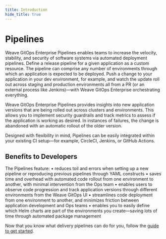 ```yaml
---
title: Introduction
hide_title: true
---
```



# Pipelines <TierLabel tiers="Enterprise" />

<AlphaWarning/>

Weave GitOps Enterprise Pipelines enables teams to increase the velocity, stability, and security of software systems via automated deployment pipelines. Define a release pipeline for a given application as a custom resource. The pipeline can comprise any number of environments through which an application is expected to be deployed. Push a change to your application in your dev environment, for example, and watch the update roll out across staging and production environments all from a PR (or an external process like Jenkins)—with Weave GitOps Enterprise orchestrating everything. 

Weave GitOps Enterprise Pipelines provides insights into new application versions that are being rolled out across clusters and environments. This allows you to implement security guardrails and track metrics to assess if the application is working as desired. In instances of failures, the change is abandoned with an automatic rollout of the older version.

Designed with flexibility in mind, Pipelines can be easily integrated within your existing CI setup—for example, CircleCI, Jenkins, or GitHub Actions.

## Benefits to Developers

The Pipelines feature:
	•	reduces toil and errors when setting up a new pipeline or reproducing previous pipelines through YAML constructs
	•	saves time and overhead with automated code rollout from one environment to another, with minimal intervention from the Ops team
	•	enables users to observe code progression and track application versions through different environments from the Weave GitOps UI
	•	streamlines code deployment from one environment to another, and minimizes friction between application development and Ops teams
	•	enables you to easily define which Helm charts are part of the environments you create—saving lots of time through automated package management

Now that you know what delivery pipelines can do for you, follow the [guide to get started](../pipelines-getting-started).